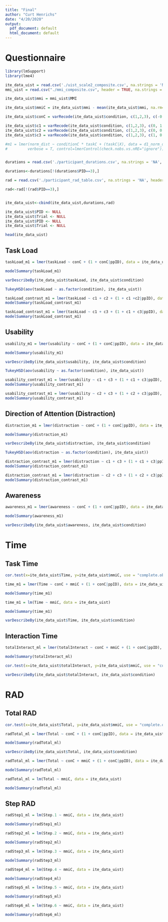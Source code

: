 ```yaml
---
title: "Final"
author: "Curt Henrichs"
date: "4/20/2020"
output:
  pdf_document: default
  html_document: default
---
```


# Questionnaire

```r
library(lmSupport)
library(lme4)
```

```r
ite_data_uist = read.csv('./uist_scale2_composite.csv', na.strings = 'NA', header = TRUE)
mmi_uist = read.csv("./mmi_composite.csv", header = TRUE, na.strings = c('NA', '', ' '))

ite_data_uist$mmi = mmi_uist$MMI

ite_data_uist$mmiC = ite_data_uist$mmi - mean(ite_data_uist$mmi, na.rm=TRUE)

ite_data_uist$conC = varRecode(ite_data_uist$condition, c(1,2,3), c(-0.5, 0, .5))

ite_data_uist$c1 = varRecode(ite_data_uist$condition, c(1,2,3), c(0, 1, 0))
ite_data_uist$c2 = varRecode(ite_data_uist$condition, c(1,2,3), c(0, 0, 1))
ite_data_uist$c3 = varRecode(ite_data_uist$condition, c(1,2,3), c(1, 0, 0))

#m1 = lmer(norm_dist ~ conditionC * taskC + (taskC|X), data = d1_norm_dtw_long, 
#         verbose = T, control=lmerControl(check.nobs.vs.nRE="ignore"))


durations = read.csv('./participant_durations.csv', na.strings = 'NA', header = TRUE)

durations<-durations[!(durations$PID==3),]

rad = read.csv('./participant_rad_table.csv', na.strings = 'NA', header = TRUE)

rad<-rad[!(rad$PID==3),]


ite_data_uist<-cbind(ite_data_uist,durations,rad)

ite_data_uist$PID <- NULL
ite_data_uist$Trial <- NULL
ite_data_uist$PID <- NULL
ite_data_uist$Trial <- NULL

head(ite_data_uist)


```

## Task Load

```r
taskLoad_m1 = lmer(taskLoad ~ conC + (1 + conC|ppID), data = ite_data_uist)

modelSummary(taskLoad_m1)
```

```r
varDescribeBy(ite_data_uist$taskLoad, ite_data_uist$condition)
```

```r
TukeyHSD(aov(taskLoad ~ as.factor(condition), ite_data_uist))
```

```r
taskLoad_contrast_m1 = lmer(taskLoad ~ c1 + c2 + (1 + c1 +c2|ppID), data = ite_data_uist, verbose = T, control=lmerControl(check.nobs.vs.nRE="ignore"))
modelSummary(taskLoad_contrast_m1)
```

```r
taskLoad_contrast_m1 = lmer(taskLoad ~ c1 + c3 + (1 + c1 + c3|ppID), data = ite_data_uist, verbose = T, control=lmerControl(check.nobs.vs.nRE="ignore"))
modelSummary(taskLoad_contrast_m1)
```

## Usability

```r
usability_m1 = lmer(usability ~ conC + (1 + conC|ppID), data = ite_data_uist)

modelSummary(usability_m1)
```

```r
varDescribeBy(ite_data_uist$usability, ite_data_uist$condition)
```

```r
TukeyHSD(aov(usability ~ as.factor(condition), ite_data_uist))
```

```r
usability_contrast_m1 = lmer(usability ~ c1 + c3 + (1 + c1 + c3|ppID), data = ite_data_uist, verbose = T, control=lmerControl(check.nobs.vs.nRE="ignore"))
modelSummary(usability_contrast_m1)
```

```r
usability_contrast_m1 = lmer(usability ~ c2 + c3 + (1 + c2 + c3|ppID), data = ite_data_uist, verbose = T, control=lmerControl(check.nobs.vs.nRE="ignore"))
modelSummary(usability_contrast_m1)
```


## Direction of Attention (Distraction)

```r
distraction_m1 = lmer(distraction ~ conC + (1 + conC|ppID), data = ite_data_uist)

modelSummary(distraction_m1)
```

```r
varDescribeBy(ite_data_uist$distraction, ite_data_uist$condition)
```

```r
TukeyHSD(aov(distraction ~ as.factor(condition), ite_data_uist))
```

```r
distraction_contrast_m1 = lmer(distraction ~ c1 + c3 + (1 + c1 + c3|ppID), data = ite_data_uist, verbose = T, control=lmerControl(check.nobs.vs.nRE="ignore"))
modelSummary(distraction_contrast_m1)
```

```r
distraction_contrast_m1 = lmer(distraction ~ c2 + c3 + (1 + c2 + c3|ppID), data = ite_data_uist, verbose = T, control=lmerControl(check.nobs.vs.nRE="ignore"))
modelSummary(distraction_contrast_m1)
```

## Awareness

```r
awareness_m1 = lmer(awareness ~ conC + (1 + conC|ppID), data = ite_data_uist)

modelSummary(awareness_m1)
```

```r
varDescribeBy(ite_data_uist$awareness, ite_data_uist$condition)
```

# Time

## Task Time

```r
cor.test(x=ite_data_uist$Time, y=ite_data_uist$mmiC, use = "complete.obs")
```

```r
time_m1 = lmer(Time ~ conC + mmiC + (1 + conC|ppID), data = ite_data_uist)

modelSummary(time_m1)
```

```r
time_m1 = lm(Time ~ mmiC, data = ite_data_uist)

modelSummary(time_m1)
```

```r
varDescribeBy(ite_data_uist$Time, ite_data_uist$condition)
```

## Interaction Time

```r

totalInteract_ml = lmer(totalInteract ~ conC + mmiC + (1 + conC|ppID), data = ite_data_uist)

modelSummary(totalInteract_ml)

```

```r
cor.test(x=ite_data_uist$totalInteract, y=ite_data_uist$mmiC, use = "complete.obs")
```

```r
varDescribeBy(ite_data_uist$totalInteract, ite_data_uist$condition)
```


# RAD

## Total RAD

```r
cor.test(x=ite_data_uist$Total, y=ite_data_uist$mmiC, use = "complete.obs")
```

```r

radTotal_ml = lmer(Total ~ conC + (1 + conC|ppID), data = ite_data_uist)

modelSummary(radTotal_ml)
```

```r
varDescribeBy(ite_data_uist$Total, ite_data_uist$condition)
```

```r

radTotal_ml = lmer(Total ~ conC + mmiC + (1 + conC|ppID), data = ite_data_uist)

modelSummary(radTotal_ml)
```

```r

radTotal_ml = lm(Total ~ mmiC, data = ite_data_uist)

modelSummary(radTotal_ml)
```

## Step RAD

```r

radStep1_ml = lm(Step.1 ~ mmiC, data = ite_data_uist)

modelSummary(radStep1_ml)

```
```r

radStep2_ml = lm(Step.2 ~ mmiC, data = ite_data_uist)

modelSummary(radStep2_ml)

```

```r

radStep3_ml = lm(Step.3 ~ mmiC, data = ite_data_uist)

modelSummary(radStep3_ml)

```

```r

radStep4_ml = lm(Step.4 ~ mmiC, data = ite_data_uist)

modelSummary(radStep4_ml)

```

```r

radStep5_ml = lm(Step.5 ~ mmiC, data = ite_data_uist)

modelSummary(radStep5_ml)

```

```r

radStep6_ml = lm(Step.6 ~ mmiC, data = ite_data_uist)

modelSummary(radStep6_ml)

```
